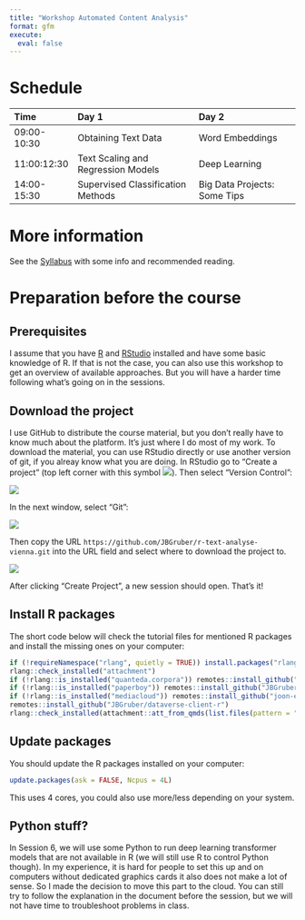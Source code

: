 ```yaml
---
title: "Workshop Automated Content Analysis"
format: gfm
execute: 
  eval: false
---
```


# Schedule

|Time        |Day 1                              |Day 2                        |
|:-----------|:----------------------------------|:----------------------------|
|09:00-10:30 |Obtaining Text Data                |Word Embeddings              |
|11:00:12:30 |Text Scaling and Regression Models |Deep Learning                |
|14:00-15:30 |Supervised Classification Methods  |Big Data Projects: Some Tips |

# More information

See the [Syllabus](0_Syllabus.pdf) with some info and recommended reading.

# Preparation before the course
## Prerequisites

I assume that you have [R]() and [RStudio]() installed and have some basic knowledge of R.
If that is not the case, you can also use this workshop to get an overview of available approaches.
But you will have a harder time following what's going on in the sessions.

## Download the project

I use GitHub to distribute the course material, but you don't really have to know much about the platform.
It's just where I do most of my work.
To download the material, you can use RStudio directly or use another version of git, if you alreay know what you are doing.
In RStudio go to "Create a project" (top left corner with this symbol ![](media/new_project.png)).
Then select "Version Control":

![](media/wizard.png)

In the next window, select "Git":

![](media/wizard-2.png)

Then copy the URL `https://github.com/JBGruber/r-text-analyse-vienna.git` into the URL field and select where to download the project to.

![](media/wizard-3.png)

After clicking "Create Project", a new session should open.
That's it!

## Install R packages

The short code below will check the tutorial files for mentioned R packages and install the missing ones on your computer:

```r
if (!requireNamespace("rlang", quietly = TRUE)) install.packages("rlang", dependencies = TRUE)
rlang::check_installed("attachment")
if (!rlang::is_installed("quanteda.corpora")) remotes::install_github("quanteda/quanteda.corpora")
if (!rlang::is_installed("paperboy")) remotes::install_github("JBGruber/paperboy")
if (!rlang::is_installed("mediacloud")) remotes::install_github("joon-e/mediacloud")
remotes::install_github("JBGruber/dataverse-client-r")
rlang::check_installed(attachment::att_from_qmds(list.files(pattern = ".qmd")))
```

## Update packages

You should update the R packages installed on your computer:

```r
update.packages(ask = FALSE, Ncpus = 4L)
```

This uses 4 cores, you could also use more/less depending on your system.

## Python stuff?

In Session 6, we will use some Python to run deep learning transformer models that are not available in R (we will still use R to control Python though).
In my experience, it is hard for people to set this up and on computers without dedicated graphics cards it also does not make a lot of sense.
So I made the decision to move this part to the cloud.
You can still try to follow the explanation in the document before the session, but we will not have time to troubleshoot problems in class.

